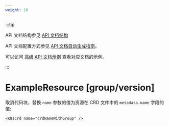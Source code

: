 ```yaml
---
weight: 10
---
```


:::tip

API 文档结构参见 [API 文档结构](https://product-doc-guide.alauda.cn/arch/site_arch.html#api_structure) 

API 文档配置方式参见 [API 文档自动生成指南](https://product-doc-guide.alauda.cn/guide/api_doc.html)。

可以访问 [高级 API 文档示例](https://product-doc-guide.alauda.cn/template/apis/example/advanced_api_example/) 查看对应文档的示例。

:::

# ExampleResource [group/version]

取消代码块，替换 `name` 参数的值为资源在 CRD 文件中的 `metadata.name` 字段的值:

```mdx
<K8sCrd name="crdNameWithGroup" />
```